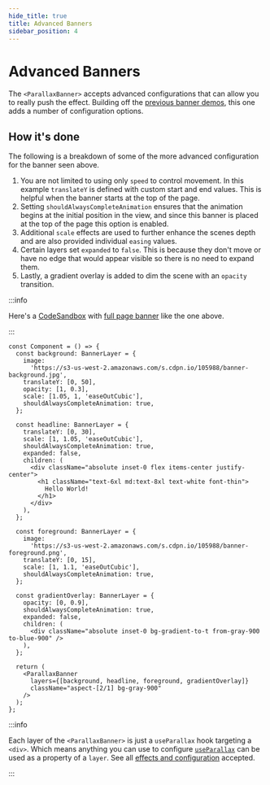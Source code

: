 ```yaml
---
hide_title: true
title: Advanced Banners
sidebar_position: 4
---
```



<AdvancedBannerTop />

# Advanced Banners

The `<ParallaxBanner>` accepts advanced configurations that can allow you to really push the effect. Building off the [previous banner demos](/docs/examples/banners), this one adds a number of configuration options.

## How it's done

The following is a breakdown of some of the more advanced configuration for the banner seen above.

1. You are not limited to using only `speed` to control movement. In this example `translateY` is defined with custom start and end values. This is helpful when the banner starts at the top of the page.
2. Setting `shouldAlwaysCompleteAnimation` ensures that the animation begins at the initial position in the view, and since this banner is placed at the top of the page this option is enabled.
3. Additional `scale` effects are used to further enhance the scenes depth and are also provided individual `easing` values.
4. Certain layers set `expanded` to `false`. This is because they don't move or have no edge that would appear visible so there is no need to expand them.
5. Lastly, a gradient overlay is added to dim the scene with an `opacity` transition.

:::info

Here's a [CodeSandbox](https://codesandbox.io/s/mvzp1) with [full page banner](https://mvzp1.csb.app/) like the one above.

:::

```tsx
const Component = () => {
  const background: BannerLayer = {
    image:
      'https://s3-us-west-2.amazonaws.com/s.cdpn.io/105988/banner-background.jpg',
    translateY: [0, 50],
    opacity: [1, 0.3],
    scale: [1.05, 1, 'easeOutCubic'],
    shouldAlwaysCompleteAnimation: true,
  };

  const headline: BannerLayer = {
    translateY: [0, 30],
    scale: [1, 1.05, 'easeOutCubic'],
    shouldAlwaysCompleteAnimation: true,
    expanded: false,
    children: (
      <div className="absolute inset-0 flex items-center justify-center">
        <h1 className="text-6xl md:text-8xl text-white font-thin">
          Hello World!
        </h1>
      </div>
    ),
  };

  const foreground: BannerLayer = {
    image:
      'https://s3-us-west-2.amazonaws.com/s.cdpn.io/105988/banner-foreground.png',
    translateY: [0, 15],
    scale: [1, 1.1, 'easeOutCubic'],
    shouldAlwaysCompleteAnimation: true,
  };

  const gradientOverlay: BannerLayer = {
    opacity: [0, 0.9],
    shouldAlwaysCompleteAnimation: true,
    expanded: false,
    children: (
      <div className="absolute inset-0 bg-gradient-to-t from-gray-900 to-blue-900" />
    ),
  };

  return (
    <ParallaxBanner
      layers={[background, headline, foreground, gradientOverlay]}
      className="aspect-[2/1] bg-gray-900"
    />
  );
};
```

:::info

Each layer of the `<ParallaxBanner>` is just a `useParallax` hook targeting a `<div>`. Which means anything you can use to configure [`useParallax`](/docs/usage/hooks/use-parallax) can be used as a property of a `layer`. See all [effects and configuration](/docs/usage/parallax-props) accepted.

:::
